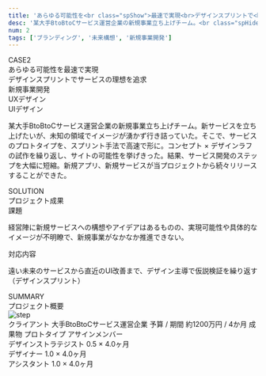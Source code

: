 ```yaml
---
title: 'あらゆる可能性を<br class="spShow">最速で実現<br>デザインスプリントで<br class="spShow">サービスの理想を追求'
desc: '某大手BtoBtoCサービス運営企業の新規事業立ち上げチーム。<br class="spHide">新サービスを立ち上げたいが、<span class="bold">未知の領域でイメージが湧かず行き詰っていた。</span>'
num: 2
tags: ['ブランディング', '未来構想', '新規事業開発']
---
```



<div class="aboutArea">
  <div class="aboutSet">
    <div class="label">CASE<span class="bold">2</span></div>
    <div class="title">
      あらゆる可能性を最速で実現<br />
      デザインスプリントでサービスの理想を追求
    </div>
    <div class="tagSet">
      <div class="tagSetWrap">
        <div class="tagCell">
          <span class="tag">新規事業開発</span>
        </div>
        <div class="tagCell">
          <span class="tag">UXデザイン</span>
        </div>
        <div class="tagCell">
          <span class="tag">UIデザイン</span>
        </div>
      </div>
    </div>
  </div>
  <div class="imgSet">
    <img src="/imageFile/works_catch002.svg" alt="" class="workImg" />
  </div>
</div>
<p class="description">
  某大手BtoBtoCサービス運営企業の新規事業立ち上げチーム。新サービスを立ち上げたいが、未知の領域でイメージが湧かず行き詰っていた。そこで、サービスのプロトタイプを、スプリント手法で高速で形に。コンセプト × デザインラフの試作を繰り返し、サイトの可能性を挙げきった。結果、サービス開発のステップを大幅に短縮。新規アプリ、新規サービスが当プロジェクトから続々リリースすることができた。
</p>
<div class="descArea">
  <div class="descSet descSet--solution">
    <div class="titleSet">
      <div class="title">SOLUTION</div>
      <div class="rubi rubi--left">プロジェクト成果</div>
    </div>
    <div class="data">
      <div class="processSet">
        <div class="process">
          <span class="label">課題</span>
          <p class="detail">経営陣に新規サービスへの構想やアイデアはあるものの、実現可能性や具体的なイメージが不明瞭で、新規事業がなかなか推進できない。</p>
        </div>
        <div class="process">
          <span class="label">対応内容</span>
          <p class="detail">遠い未来のサービスから直近のUI改善まで、デザイン主導で仮説検証を繰り返す（デザインスプリント）</p>
        </div>
      </div>
    </div>
  </div>
  <div class="descSet descSet--summary">
    <div class="titleSet">
      <div class="title">SUMMARY</div>
      <div class="rubi rubi--right">プロジェクト概要</div>
    </div>
    <div class="data">
      <div class="stepSet">
        <picture>
          <source srcset="imageFile/modal_work_summary_pc002.svg" media="(min-width: 800px)" class="catchImg" />
          <img src="/imageFile/modal_work_summary_sp002.svg" alt="step" class="catchImg--sp" />
        </picture>
      </div>
      <div class="captionSet">
        <span class="caption">
          <span class="label">クライアント</span>
          <span class="detail">大手BtoBtoCサービス運営企業</span>
        </span>
        <span class="caption">
          <span class="label">予算 / 期間</span>
          <span class="detail">約1200万円 / 4か月</span>
        </span>
        <span class="caption">
          <span class="label">成果物</span>
          <span class="detail">プロトタイプ</span>
        </span>
        <span class="caption caption--asign">
          <span class="label">アサインメンバー</span>
          <div class="memberSet">
            <div class="member">
              <div class="imgCell imgCell--ogose"></div>
              <div class="textCell">
                <span class="position">デザインストラテジスト</span>
                <span class="asign">0.5 × 4.0ヶ月</span>
              </div>
            </div>
            <div class="member">
              <div class="imgCell imgCell--takagishi"></div>
              <div class="textCell">
                <span class="position">デザイナー</span>
                <span class="asign">1.0 × 4.0ヶ月</span>
              </div>
            </div>
            <div class="member">
              <div class="imgCell imgCell--hagimori"></div>
              <div class="textCell">
                <span class="position">アシスタント</span>
                <span class="asign">1.0 × 4.0ヶ月</span>
              </div>
            </div>
          </div>
        </span>
      </div>
    </div>
  </div>
</div>
		